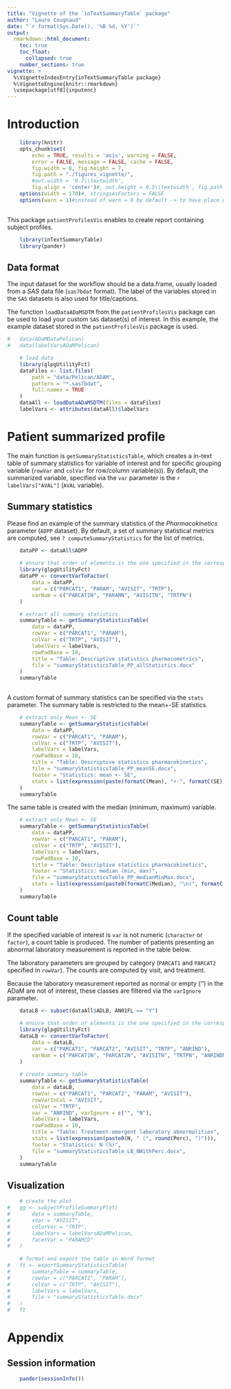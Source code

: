---
title: "Vignette of the `inTextSummaryTable` package"
author: "Laure Cougnaud"
date: "`r format(Sys.Date(), '%B %d, %Y')`"
output: 
  rmarkdown::html_document:
    toc: true
    toc_float:
      collapsed: true
    number_sections: true
vignette: >
  %\VignetteIndexEntry{inTextSummaryTable package}
  %\VignetteEngine{knitr::rmarkdown}
  \usepackage[utf8]{inputenc}
---

# Introduction

```{r options, echo = FALSE}
	
	library(knitr)
	opts_chunk$set(
		echo = TRUE, results = 'asis', warning = FALSE, 
		error = FALSE, message = FALSE, cache = FALSE,
		fig.width = 8, fig.height = 7,
		fig.path = "./figures_vignette/",
		#out.width = '0.7\\textwidth', 
		fig.align = 'center')#, out.height = 0.5\\textwidth', fig.path = 'graphs/') 
	options(width = 170)#, stringsAsFactors = FALSE
	options(warn = 1)#instead of warn = 0 by default -> to have place where warnings occur in the call to Sweave function
	
```

This package `patientProfilesVis` enables to create report containing subject
profiles.

```{r loadPackages}

	library(inTextSummaryTable)
	library(pander)

```

## Data format

The input dataset for the workflow should be a data.frame, 
usually loaded from a _SAS_ data file (`sas7bdat` format).
The label of the variables stored in the `SAS` datasets is also used
for title/captions. 

The function `loadDataADaMSDTM` from the `patientProfilesVis` package can be
used to load your custom `SAS` dataset(s) of interest.
In this example, the example dataset stored in the `patientProfilesVis`
package is used.

```{r loadData}	
	
#	data(ADaMDataPelican)
#	data(labelVarsADaMPelican)

	# load data
	library(glpgUtilityFct)
	dataFiles <- list.files(
		path = "data/Pelican/ADAM",
		pattern = "*.sas7bdat",
		full.names = TRUE
	)
	dataAll <- loadDataADaMSDTM(files = dataFiles)
	labelVars <- attributes(dataAll)$labelVars

```

# Patient summarized profile

The main function is `getSummaryStatisticsTable`, which creates a in-text table
of summary statistics for variable of interest and for specific
grouping variable (`rowVar` and `colVar` for row/column variable(s)).
By default, the summarized variable, specified via the
`var` parameter is the `r labelVars["AVAL"]` (`AVAL` variable).

## Summary statistics

Please find an example of the summary statistics of the _Pharmacokinetics_
parameter (`ADPP` dataset).
By default, a set of summary statistical metrics are computed, see
`? computeSummaryStatistics` for the list of metrics.

```{r summaryTable-PP-general}

	dataPP <- dataAll$ADPP
	
	# ensure that order of elements is the one specified in the corresponding numeric variable
	library(glpgUtilityFct)
	dataPP <- convertVarToFactor(
		data = dataPP, 
		var = c("PARCAT1", "PARAM", "AVISIT", "TRTP"), 
		varNum = c("PARCAT1N", "PARAMN", "AVISITN", "TRTPN")
	)

	# extract all summary statistics
	summaryTable <- getSummaryStatisticsTable(
		data = dataPP,
		rowVar = c("PARCAT1", "PARAM"),
		colVar = c("TRTP", "AVISIT"),
		labelVars = labelVars,
		rowPadBase = 10,
		title = "Table: Descriptive statistics pharmacometrics",
		file = "summaryStatisticsTable_PP_allStatistics.docx"
	)
	summaryTable
	
```

A custom format of summary statistics can be specified via the `stats`
parameter.
The summary table is restricted to the mean+-SE statistics.

```{r summaryTable-PP-meanSE}
	
	# extract only Mean +- SE
	summaryTable <- getSummaryStatisticsTable(
		data = dataPP,
		rowVar = c("PARCAT1", "PARAM"),
		colVar = c("TRTP", "AVISIT"),
		labelVars = labelVars,
		rowPadBase = 10,
		title = "Table: Descriptive statistics pharmacokinetics",
		file = "summaryStatisticsTable_PP_meanSE.docx",
		footer = "Statistics: mean +- SE",
		stats = list(expression(paste(formatC(Mean), "+-", formatC(SE))))
	)
	summaryTable

```

The same table is created with the median (minimum, maximum) variable.

```{r summaryTable-PP-medianMinMax}
	
	# extract only Mean +- SE
	summaryTable <- getSummaryStatisticsTable(
		data = dataPP,
		rowVar = c("PARCAT1", "PARAM"),
		colVar = c("TRTP", "AVISIT"),
		labelVars = labelVars,
		rowPadBase = 10,
		title = "Table: Descriptive statistics pharmacokinetics",
		footer = "Statistics: median (min, max)",
		file = "summaryStatisticsTable_PP_medianMinMax.docx",
		stats = list(expression(paste0(formatC(Median), "\n(", formatC(Min), ", ", formatC(Min), ")")))
	)
	summaryTable

```


## Count table

If the specified variable of interest is `var` is not numeric (`character` or
`factor`), a count table is produced.
The number of patients presenting an abnormal laboratory measurement is
reported in the table below.

The laboratory parameters are grouped by category (`PARCAT1` and
`PARCAT2` specified in `rowVar`).
The counts are computed by visit, and treatment.

Because the laboratory measurement reported as normal or empty ('') in the ADaM
are not of interest, these classes are filtered via the `varIgnore` parameter.


```{r countTable-LB}

	dataLB <- subset(dataAll$ADLB, AN01FL == "Y")
	
	# ensure that order of elements is the one specified in the corresponding numeric variable
	library(glpgUtilityFct)
	dataLB <- convertVarToFactor(
		data = dataLB, 
		var = c("PARCAT1", "PARCAT2", "AVISIT", "TRTP", "ANRIND"), 
		varNum = c("PARCAT1N", "PARCAT2N", "AVISITN", "TRTPN", "ANRINDN")
	)
	
	# create summary table
	summaryTable <- getSummaryStatisticsTable(
		data = dataLB,
		rowVar = c("PARCAT1", "PARCAT2", "PARAM", "AVISIT"),
		rowVarInCol = "AVISIT",
		colVar = "TRTP",
		var = "ANRIND", varIgnore = c("", "N"),
		labelVars = labelVars,
		rowPadBase = 10,
		title = "Table: Treatment-emergent laboratory abnormalities",
		stats = list(expression(paste0(N, " (", round(Perc), ")"))),
		footer = "Statistics: N (%)",
		file = "summaryStatisticsTable_LB_NWithPerc.docx",
	)
	summaryTable

```

## Visualization

```{r}

	# create the plot
#	gg <- subjectProfileSummaryPlot(
#		data = summaryTable,
#		xVar = "AVISIT",
#		colorVar = "TRTP",
#		labelVars = labelVarsADaMPelican,
#		facetVar = "PARAMCD"
#	)
	
	# format and export the table in Word format
#	ft <- exportSummaryStatisticsTable(
#		summaryTable = summaryTable, 
#		rowVar = c("PARCAT1", "PARAM"),
#		colVar = c("TRTP", "AVISIT"),
#		labelVars = labelVars,
#		file = "summaryStatisticsTable.docx"
#	)
#	ft

```

# Appendix

## Session information


```{r includeSessionInfo, echo = FALSE}

	pander(sessionInfo())

```
